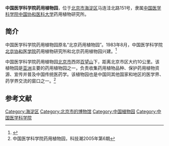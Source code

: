 {{Coord|40.033064|116.2754403|type:landmark_region:CN-11_source:GoogleMaps|display=title}}
'''中国医学科学院药用植物园'''，位于[[北京市|北京市]][[海淀区|海淀区]]马连洼北路151号，隶属[[中国医学科学院|中国医学科学院]][[中国协和医科大学|中国协和医科大学]]药用植物研究所。

==简介==
中国医学科学院药用植物园原名“北京药用植物园”。1983年8月，中国医学科学院[[北京协和医学院|北京协和医学院]]药用植物研究所和北京药用植物园兴建。<ref>{{Cite web |url=http://www.implad.ac.cn/cn/skjs/yzgk.asp |title=中国药用植物资源保护、开发和利用的专业研究机构 世界卫生组织传统医学研究合作中心，中国医学科学院中国协和医科大学药用植物研究所，于2013-12-31查阅 |accessdate=2013-12-31 |archive-date=2020-02-16 |archive-url=https://web.archive.org/web/20200216205921/http://www.implad.ac.cn/cn/skjs/yzgk.asp |dead-url=no }}</ref>

中国医学科学院药用植物园[[北京市|北京市]]西郊[[百望山|百望山]]下，距离北京市区大约10公里。该植物园是[[亚洲|亚洲]]主要的药用植物园之一，负责收集药用植物品种、保护药用植物资源、宣传并普及中国传统医药学。该植物园也是中国同其他国家和地区的医学界、药学界交流的窗口之一。<ref>中国医学科学院药用植物园，科技潮2005年第6期</ref>

==参考文献==
{{reflist}}

[[Category:海淀区|Category:海淀区]]
[[Category:北京市的博物馆|Category:北京市的博物馆]]
[[Category:中国植物园|Category:中国植物园]]
[[Category:中国医学科学院|Category:中国医学科学院]]